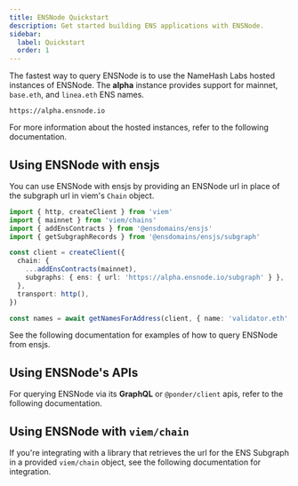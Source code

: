 ```yaml
---
title: ENSNode Quickstart
description: Get started building ENS applications with ENSNode.
sidebar:
  label: Quickstart
  order: 1
---
```



The fastest way to query ENSNode is to use the NameHash Labs hosted instances of ENSNode. The **alpha** instance provides support for mainnet, `base.eth`, and `linea.eth` ENS names.

```
https://alpha.ensnode.io
```

For more information about the hosted instances, refer to the following documentation.

<LinkCard title="Hosted ENSNode Instances" href="/ensnode/usage/hosted-ensnode-instances/" />

## Using ENSNode with ensjs

You can use ENSNode with ensjs by providing an ENSNode url in place of the subgraph url in viem's `Chain` object.

```ts
import { http, createClient } from 'viem'
import { mainnet } from 'viem/chains'
import { addEnsContracts } from '@ensdomains/ensjs'
import { getSubgraphRecords } from '@ensdomains/ensjs/subgraph'

const client = createClient({
  chain: {
    ...addEnsContracts(mainnet),
    subgraphs: { ens: { url: 'https://alpha.ensnode.io/subgraph' } },
  },
  transport: http(),
})

const names = await getNamesForAddress(client, { name: 'validator.eth' })
```

See the following documentation for examples of how to query ENSNode from ensjs.

<LinkCard title="Using ENSNode with ensjs" href="/ensnode/usage/with-ensjs/" />

## Using ENSNode's APIs

For querying ENSNode via its **GraphQL** or `@ponder/client` apis, refer to the following documentation.

<LinkCard title="Using ENSNode's APIs" href="/ensnode/usage/apis/" />

## Using ENSNode with `viem/chain`

If you're integrating with a library that retrieves the url for the ENS Subgraph in a provided `viem/chain` object, see the following documentation for integration.

<LinkCard title="Using ENSNode with viem/chain" href="/ensnode/usage/with-viem/" />
